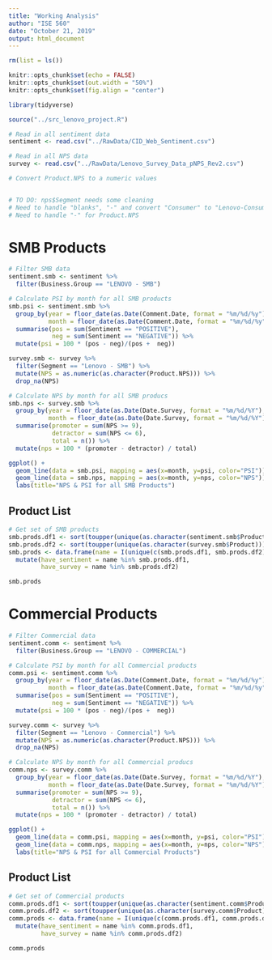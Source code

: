 ```yaml
---
title: "Working Analysis"
author: "ISE 560"
date: "October 21, 2019"
output: html_document
---
```


```r
rm(list = ls())

knitr::opts_chunk$set(echo = FALSE)
knitr::opts_chunk$set(out.width = "50%")
knitr::opts_chunk$set(fig.align = "center")

library(tidyverse)

source("../src_lenovo_project.R")
```


```r
# Read in all sentiment data
sentiment <- read.csv("../RawData/CID_Web_Sentiment.csv")

# Read in all NPS data
survey <- read.csv("../RawData/Lenovo_Survey_Data_pNPS_Rev2.csv")

# Convert Product.NPS to a numeric values


# TO DO: nps$Segment needs some cleaning
# Need to handle "blanks", "-" and convert "Consumer" to "Lenovo-Consumer" for Segmentt
# Need to handle "-" for Product.NPS
```

# SMB Products
```r
# Filter SMB data
sentiment.smb <- sentiment %>%
  filter(Business.Group == "LENOVO - SMB") 

# Calculate PSI by month for all SMB products
smb.psi <- sentiment.smb %>%
  group_by(year = floor_date(as.Date(Comment.Date, format = "%m/%d/%y"), unit = "year"),
           month = floor_date(as.Date(Comment.Date, format = "%m/%d/%y"), unit = "month")) %>%
  summarise(pos = sum(Sentiment == "POSITIVE"),
            neg = sum(Sentiment == "NEGATIVE")) %>%
  mutate(psi = 100 * (pos - neg)/(pos +  neg))

survey.smb <- survey %>%
  filter(Segment == "Lenovo - SMB") %>%
  mutate(NPS = as.numeric(as.character(Product.NPS))) %>%
  drop_na(NPS)

# Calculate NPS by month for all SMB producs
smb.nps <- survey.smb %>%
  group_by(year = floor_date(as.Date(Date.Survey, format = "%m/%d/%Y"), unit = "year"),
           month = floor_date(as.Date(Date.Survey, format = "%m/%d/%Y"), unit = "month")) %>%
  summarise(promoter = sum(NPS >= 9),
            detractor = sum(NPS <= 6),
            total = n()) %>%
  mutate(nps = 100 * (promoter - detractor) / total)

ggplot() +
  geom_line(data = smb.psi, mapping = aes(x=month, y=psi, color="PSI")) +
  geom_line(data = smb.nps, mapping = aes(x=month, y=nps, color="NPS")) +
  labs(title="NPS & PSI for all SMB Products")

```

## Product List
```r
# Get set of SMB products
smb.prods.df1 <- sort(toupper(unique(as.character(sentiment.smb$Product))))
smb.prods.df2 <- sort(toupper(unique(as.character(survey.smb$Product))))
smb.prods <- data.frame(name = I(unique(c(smb.prods.df1, smb.prods.df2)))) %>%
  mutate(have_sentiment = name %in% smb.prods.df1,
         have_survey = name %in% smb.prods.df2)

smb.prods
```

# Commercial Products
```r
# Filter Commercial data
sentiment.comm <- sentiment %>%
  filter(Business.Group == "LENOVO - COMMERCIAL") 

# Calculate PSI by month for all Commercial products
comm.psi <- sentiment.comm %>%
  group_by(year = floor_date(as.Date(Comment.Date, format = "%m/%d/%y"), unit = "year"),
           month = floor_date(as.Date(Comment.Date, format = "%m/%d/%y"), unit = "month")) %>%
  summarise(pos = sum(Sentiment == "POSITIVE"),
            neg = sum(Sentiment == "NEGATIVE")) %>%
  mutate(psi = 100 * (pos - neg)/(pos +  neg))

survey.comm <- survey %>%
  filter(Segment == "Lenovo - Commercial") %>%
  mutate(NPS = as.numeric(as.character(Product.NPS))) %>%
  drop_na(NPS)

# Calculate NPS by month for all Commercial producs
comm.nps <- survey.comm %>%
  group_by(year = floor_date(as.Date(Date.Survey, format = "%m/%d/%Y"), unit = "year"),
           month = floor_date(as.Date(Date.Survey, format = "%m/%d/%Y"), unit = "month")) %>%
  summarise(promoter = sum(NPS >= 9),
            detractor = sum(NPS <= 6),
            total = n()) %>%
  mutate(nps = 100 * (promoter - detractor) / total)

ggplot() +
  geom_line(data = comm.psi, mapping = aes(x=month, y=psi, color="PSI")) +
  geom_line(data = comm.nps, mapping = aes(x=month, y=nps, color="NPS")) +
  labs(title="NPS & PSI for all Commercial Products")
```



## Product List
```r
# Get set of Commercial products
comm.prods.df1 <- sort(toupper(unique(as.character(sentiment.comm$Product))))
comm.prods.df2 <- sort(toupper(unique(as.character(survey.comm$Product))))
comm.prods <- data.frame(name = I(unique(c(comm.prods.df1, comm.prods.df2)))) %>%
  mutate(have_sentiment = name %in% comm.prods.df1,
         have_survey = name %in% comm.prods.df2)

comm.prods
```
